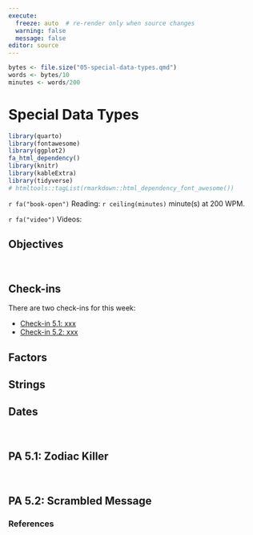 ```yaml
---
execute:
  freeze: auto  # re-render only when source changes
  warning: false
  message: false
editor: source
---
```


```r
bytes <- file.size("05-special-data-types.qmd")
words <- bytes/10
minutes <- words/200
```

# Special Data Types

```r
library(quarto)
library(fontawesome)
library(ggplot2)
fa_html_dependency()
library(knitr)
library(kableExtra)
library(tidyverse)
# htmltools::tagList(rmarkdown::html_dependency_font_awesome())
```

`r fa("book-open")` Reading: `r ceiling(minutes)` minute(s) at 200 WPM.

`r fa("video")` Videos: 

## Objectives {#ch5-objectives .unnumbered}


<br>

::: check-in
## Check-ins {#ch5-checkins .unnumbered}

There are two check-ins for this week:

+ [Check-in 5.1: xxx](#checkin5-1)
+ [Check-in 5.2: xxx](#checkin5-2)
:::

## Factors

## Strings

## Dates

<br>

::: tryitout
## PA 5.1: Zodiac Killer {.unnumbered}
:::

<br>

::: tryitout
## PA 5.2: Scrambled Message {.unnumbered}
:::

### References {.unnumbered}
